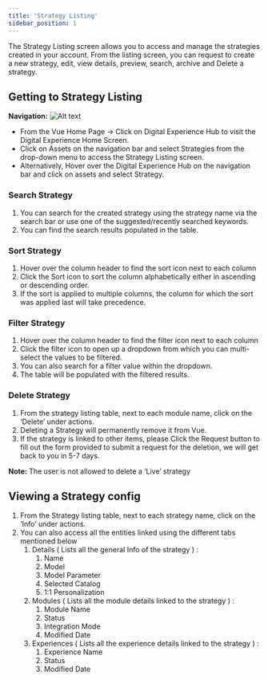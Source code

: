 ```yaml
---
title: 'Strategy Listing'
sidebar_position: 1
---
```


The Strategy Listing screen allows you to access and manage the strategies created in your account. From the listing screen, you can request to create a new strategy, edit, view details, preview, search, archive and Delete a strategy.

## Getting to Strategy Listing

**Navigation:**
![Alt text](https://d1r1e7xjkfj7nz.cloudfront.net/strategylisting1b.png 'a title')

- From the Vue Home Page -> Click on Digital Experience Hub to visit the Digital Experience Home Screen.
- Click on Assets on the navigation bar and select Strategies from the drop-down menu to access the Strategy Listing screen.
- Alternatively, Hover over the Digital Experience Hub on the navigation bar and click on assets and select Strategy.

### Search Strategy

1. You can search for the created strategy using the strategy name via the search bar or use one of the suggested/recently searched keywords.
1. You can find the search results populated in the table.

### Sort Strategy

1. Hover over the column header to find the sort icon next to each column
1. Click the Sort icon to sort the column alphabetically either in ascending or descending order.
1. If the sort is applied to multiple columns, the column for which the sort was applied last will take precedence.

### Filter Strategy

1. Hover over the column header to find the filter icon next to each column
1. Click the filter icon to open up a dropdown from which you can multi-select the values to be filtered.
1. You can also search for a filter value within the dropdown.
1. The table will be populated with the filtered results.

### Delete Strategy

1. From the strategy listing table, next to each module name, click on the ‘Delete’  under actions.
1. Deleting a Strategy will permanently remove it from Vue.
1. If the strategy is linked to other items, please Click the Request button to fill out the form provided to submit a request for the deletion, we will get back to you in 5-7 days.

**Note:** The user is not allowed to delete  a ‘Live’ strategy



## Viewing a Strategy config

1. From the Strategy listing table, next to each strategy name, click on the ‘Info’ under actions.
1. You can also access all the entities linked using the different tabs mentioned below
   1. Details ( Lists all the general Info of the strategy ) :
      1. Name
      1. Model
      1. Model Parameter
      1. Selected Catalog
      1. 1:1 Personalization
   1. Modules ( Lists all the module details linked to the strategy ) :
      1. Module Name
      1. Status
      1. Integration Mode
      1. Modified Date
   1. Experiences ( Lists all the experience details linked to the strategy ) :
      1. Experience Name
      1. Status
      1. Modified Date
